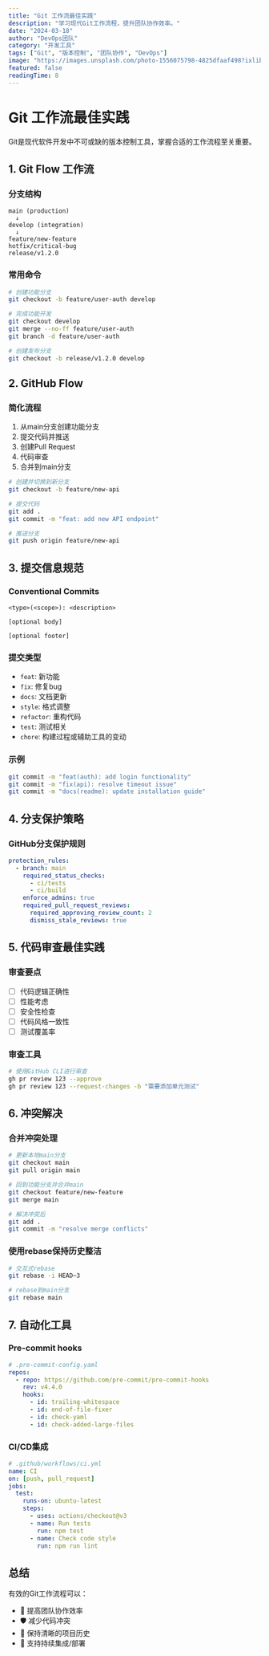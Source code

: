 ```yaml
---
title: "Git 工作流最佳实践"
description: "学习现代Git工作流程，提升团队协作效率。"
date: "2024-03-18"
author: "DevOps团队"
category: "开发工具"
tags: ["Git", "版本控制", "团队协作", "DevOps"]
image: "https://images.unsplash.com/photo-1556075798-4825dfaaf498?ixlib=rb-4.0.3&ixid=M3wxMjA3fDB8MHxwaG90by1wYWdlfHx8fGVufDB8fHx8fA%3D%3D&auto=format&fit=crop&w=2340&q=80"
featured: false
readingTime: 8
---
```


# Git 工作流最佳实践

Git是现代软件开发中不可或缺的版本控制工具，掌握合适的工作流程至关重要。

## 1. Git Flow 工作流

### 分支结构
```
main (production)
  ↓
develop (integration)
  ↓
feature/new-feature
hotfix/critical-bug
release/v1.2.0
```

### 常用命令
```bash
# 创建功能分支
git checkout -b feature/user-auth develop

# 完成功能开发
git checkout develop
git merge --no-ff feature/user-auth
git branch -d feature/user-auth

# 创建发布分支
git checkout -b release/v1.2.0 develop
```

## 2. GitHub Flow

### 简化流程
1. 从main分支创建功能分支
2. 提交代码并推送
3. 创建Pull Request
4. 代码审查
5. 合并到main分支

```bash
# 创建并切换到新分支
git checkout -b feature/new-api

# 提交代码
git add .
git commit -m "feat: add new API endpoint"

# 推送分支
git push origin feature/new-api
```

## 3. 提交信息规范

### Conventional Commits
```
<type>(<scope>): <description>

[optional body]

[optional footer]
```

### 提交类型
- `feat`: 新功能
- `fix`: 修复bug
- `docs`: 文档更新
- `style`: 格式调整
- `refactor`: 重构代码
- `test`: 测试相关
- `chore`: 构建过程或辅助工具的变动

### 示例
```bash
git commit -m "feat(auth): add login functionality"
git commit -m "fix(api): resolve timeout issue"
git commit -m "docs(readme): update installation guide"
```

## 4. 分支保护策略

### GitHub分支保护规则
```yaml
protection_rules:
  - branch: main
    required_status_checks:
      - ci/tests
      - ci/build
    enforce_admins: true
    required_pull_request_reviews:
      required_approving_review_count: 2
      dismiss_stale_reviews: true
```

## 5. 代码审查最佳实践

### 审查要点
- [ ] 代码逻辑正确性
- [ ] 性能考虑
- [ ] 安全性检查
- [ ] 代码风格一致性
- [ ] 测试覆盖率

### 审查工具
```bash
# 使用GitHub CLI进行审查
gh pr review 123 --approve
gh pr review 123 --request-changes -b "需要添加单元测试"
```

## 6. 冲突解决

### 合并冲突处理
```bash
# 更新本地main分支
git checkout main
git pull origin main

# 回到功能分支并合并main
git checkout feature/new-feature
git merge main

# 解决冲突后
git add .
git commit -m "resolve merge conflicts"
```

### 使用rebase保持历史整洁
```bash
# 交互式rebase
git rebase -i HEAD~3

# rebase到main分支
git rebase main
```

## 7. 自动化工具

### Pre-commit hooks
```yaml
# .pre-commit-config.yaml
repos:
  - repo: https://github.com/pre-commit/pre-commit-hooks
    rev: v4.4.0
    hooks:
      - id: trailing-whitespace
      - id: end-of-file-fixer
      - id: check-yaml
      - id: check-added-large-files
```

### CI/CD集成
```yaml
# .github/workflows/ci.yml
name: CI
on: [push, pull_request]
jobs:
  test:
    runs-on: ubuntu-latest
    steps:
      - uses: actions/checkout@v3
      - name: Run tests
        run: npm test
      - name: Check code style
        run: npm run lint
```

## 总结

有效的Git工作流程可以：
- 🔄 提高团队协作效率
- 🛡️ 减少代码冲突
- 📝 保持清晰的项目历史
- 🚀 支持持续集成/部署 